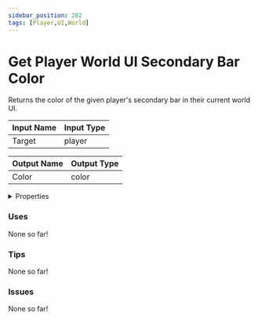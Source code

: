 ```yaml
---
sidebar_position: 202
tags: [Player,UI,World]
---
```


# Get Player World UI Secondary Bar Color

Returns the color of the given player's secondary bar in their current world UI.




<EsbSvg />

| Input Name | Input Type |
|-----------|-----------|
| Target | player |

| Output Name | Output Type |
|-----------|-----------|
| Color | color |


<details>
  <summary>Properties</summary>
  <div>
    <div>
    <table>
      <thead>
        <tr>
          <th>Is beta required?</th>
          <th>❌</th>
        </tr>
        <tr>
          <th>Is this chip a trolling risk?</th>
          <th>❌</th>
        </tr>
        <tr>
          <th>Chip UUID</th>
          <th>2e537d07-930e-44f6-8757-ff34c365fd06</th>
        </tr>
      </thead>
    </table>
    </div>
  </div>
</details>

### Uses

None so far!

### Tips

None so far!

### Issues

None so far!